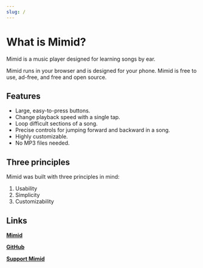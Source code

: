 ```yaml
---
slug: /
---
```


# What is Mimid?

Mimid is a music player designed for learning songs by ear.

Mimid runs in your browser and is designed for your phone.
Mimid is free to use, ad-free, and free and open source.

## Features

- Large, easy-to-press buttons.
- Change playback speed with a single tap.
- Loop difficult sections of a song.
- Precise controls for jumping forward and backward in a song.
- Highly customizable.
- No MP3 files needed.

## Three principles

Mimid was built with three principles in mind:

1. Usability
2. Simplicity
3. Customizability

## Links

[**Mimid**](https://mimid.app/)

[**GitHub**](https://github.com/vic-ma/mimid)

[**Support Mimid**](https://ko-fi.com/mimid)
